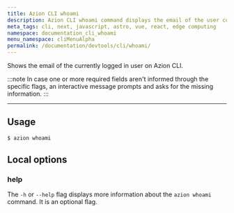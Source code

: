 ```yaml
---
title: Azion CLI whoami
description: Azion CLI whoami command displays the email of the user currently logged in.
meta_tags: cli, next, javascript, astro, vue, react, edge computing
namespace: documentation_cli_whoami
menu_namespace: cliMenuAlpha
permalink: /documentation/devtools/cli/whoami/
---
```


Shows the email of the currently logged in user on Azion CLI.

:::note 
In case one or more required fields aren't informed through the specific flags, an interactive message prompts and asks for the missing information.
:::

---

## Usage

```bash
$ azion whoami
```

## Local options

### help

The `-h` or `--help` flag displays more information about the `azion whoami` command. It is an optional flag.